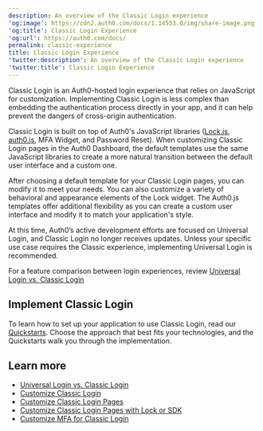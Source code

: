 ```yaml
---
description: An overview of the Classic Login experience
'og:image': https://cdn2.auth0.com/docs/1.14553.0/img/share-image.png
'og:title': Classic Login Experience
'og:url': https://auth0.com/docs/
permalink: classic-experience
title: Classic Login Experience
'twitter:description': An overview of the Classic Login experience
'twitter:title': Classic Login Experience
---
```

Classic Login is an Auth0-hosted login experience that relies on JavaScript for customization. Implementing Classic Login is less complex than embedding the authentication process directly in your app, and it can help prevent the dangers of cross-origin authentication.

Classic Login is built on top of Auth0's JavaScript libraries ([Lock.js](/docs/libraries/lock), [auth0.js](/docs/libraries/auth0js), <Tooltip tip="Multi-factor authentication (MFA): User authentication process that uses a factor in addition to username and password such as a code via SMS." cta="View Glossary" href="/docs/glossary?term=MFA">MFA</Tooltip> Widget, and Password Reset). When customizing Classic Login pages in the <Tooltip tip="Auth0 Dashboard: Auth0's main product to configure your services." cta="View Glossary" href="/docs/glossary?term=Auth0+Dashboard">Auth0 Dashboard</Tooltip>, the default templates use the same JavaScript libraries to create a more natural transition between the default user interface and a custom one.

After choosing a default template for your Classic Login pages, you can modify it to meet your needs. You can also customize a variety of behavioral and appearance elements of the Lock widget. The Auth0.js templates offer additional flexibility as you can create a custom user interface and modify it to match your application's style.

<Warning>

At this time, Auth0’s active development efforts are focused on Universal Login, and Classic Login no longer receives updates. Unless your specific use case requires the Classic experience, implementing Universal Login is recommended.

For a feature comparison between login experiences, review [Universal Login vs. Classic Login](/docs/authenticate/login/auth0-universal-login/universal-login-vs-classic-login)

</Warning>

## Implement Classic Login

To learn how to set up your application to use Classic Login, read our [Quickstarts](/docs/quickstarts). Choose the approach that best fits your technologies, and the Quickstarts walk you through the implementation.

## Learn more

* [Universal Login vs. Classic Login](/docs/authenticate/login/auth0-universal-login/universal-login-vs-classic-login)
* [Customize Classic Login](/docs/customize/login-pages/classic-login)
* [Customize Classic Login Pages](/docs/customize/login-pages/classic-login/customization-classic)
* [Customize Classic Login Pages with Lock or SDK](/docs/customize/login-pages/classic-login/customize-with-lock-sdk)
* [Customize MFA for Classic Login](/docs/secure/multi-factor-authentication/customize-mfa/customize-mfa-classic-login)